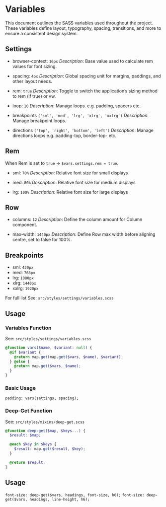 
<Meta title='Documentation/Variables' />

# Variables

This document outlines the SASS variables used throughout the project. These variables define layout, typography, spacing, transitions, and more to ensure a consistent design system.

## Settings

- browser-context: `16px`
  *Description*: Base value used to calculate rem values for font sizing.

- spacing: `4px`
  *Description*: Global spacing unit for margins, paddings, and other layout needs.

- rem: `true`
  *Description*: Toggle to switch the application’s sizing method to rem (if true) or vw.

- loop: `10`
  *Description*: Manage loops. e.g. padding, spacers etc.

- breakpoints `('sml', 'med', 'lrg', 'xlrg', 'xxlrg')`
  *Description*: Manage breakpoint loops.

- directions `('top', 'right', 'bottom', 'left')`
  *Description*: Manage directions loops e.g. padding-top, border-top- etc.

## Rem

When Rem is set to `true` -> `$vars.settings.rem = true`.

- sml: `70%`
  *Description*: Relative font size for small displays

- med: `80%`
  *Description*: Relative font size for medium displays

- lrg: `100%`
  *Description*: Relative font size for large displays

## Row

- columns: `12`
  *Description*: Define the column amount for Column component.

- max-width: `1440px`
  *Description*: Define Row max width before aligning centre, set to false for 100%.

## Breakpoints

- sml: `420px`
- med: `768px`
- lrg: `1080px`
- xlrg: `1440px`
- xxlrg: `1920px`

For full list See: `src/styles/settings/variables.scss`

## Usage

### Variables Function

See: `src/styles/settings/variables.scss`

```scss
@function vars($name, $variant: null) {
  @if $variant {
    @return map.get(map.get($vars, $name), $variant);
  } @else {
    @return map.get($vars, $name);
  }
}
```

### Basic Usage

`padding: vars(settings, spacing);`

### Deep-Get Function

See: `src/styles/mixins/deep-get.scss`

```scss
@function deep-get($map, $keys...) {
  $result: $map;

  @each $key in $keys {
    $result: map.get($result, $key);
  }

  @return $result;
}
```

## Usage

`font-size: deep-get($vars, headings, font-size, h6);`
`font-size: deep-get($vars, headings, line-height, h6);`
